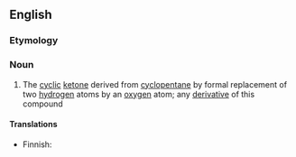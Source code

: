 ==English==

===Etymology===
{{suffix|en|cyclopentane|one}}

===Noun===
{{wikipedia}}
{{en-noun}}

# {{lb|en|organic compound}} The [[cyclic]] [[ketone]] derived from [[cyclopentane]] by formal replacement of two [[hydrogen]] atoms by an [[oxygen]] atom; any [[derivative]] of this compound

====Translations====
{{trans-top|cyclic ketone}}
* Finnish: {{t|fi|syklopentanoni}}
{{trans-mid}}
{{trans-bottom}}